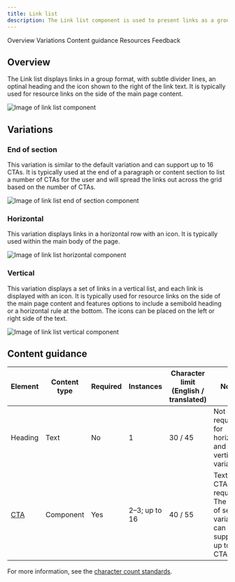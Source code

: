 ```yaml
---
title: Link list
description: The Link list component is used to present links as a group.
---
```



<ComponentDescription name="Link list" type="ui" />

<AnchorLinks>

<AnchorLink>Overview</AnchorLink>
<AnchorLink>Variations</AnchorLink>
<AnchorLink>Content guidance</AnchorLink>
<AnchorLink>Resources</AnchorLink>
<AnchorLink>Feedback</AnchorLink>

</AnchorLinks>

## Overview

The Link list displays links in a group format, with subtle divider lines, an optinal heading and the icon shown to the right of the link text. It is
typically used for resource links on the side of the main page content.

<Row>
<Column colMd={8} colLg={8}>

![Image of link list component](../../images/component/link-list/link-list-overview.png)

</Column>
</Row>

## Variations

### End of section

This variation is similar to the default variation and can support up to 16 CTAs. It is typically used at the end of a paragraph or content section to list a number of CTAs for
the user and will spread the links out across the grid based on the number of CTAs.

![Image of link list end of section component](../../images/component/link-list/link-list-end-of-section.png)

### Horizontal

This variation displays links in a horizontal row with an icon. It is typically used within the main body of the page.

<Row>
<Column colMd={8} colLg={8}>

![Image of link list horizontal component](../../images/component/link-list/link-list-horizontal.png)

</Column>
</Row>

### Vertical

This variation displays a set of links in a vertical list, and each link is displayed with an icon. It is typically used for resource links on the
side of the main page content and features options to include a semibold heading or a horizontal rule at the bottom. The
icons can be placed on the left or right side of the text.

<Row>
<Column colMd={8} colLg={8}>

![Image of link list vertical component](../../images/component/link-list/link-list-vertical.png)

</Column>
</Row>

## Content guidance

| Element                                                          | Content type | Required | Instances     | Character limit <br/>(English / translated) | Notes                                                                            |
| ---------------------------------------------------------------- | ------------ | -------- | ------------- | ------------------------------------------- | -------------------------------------------------------------------------------- |
| Heading                                                          | Text         | No       | 1             | 30 / 45                                     | Not required for horizontal and vertical variations.                             |
| [CTA](https://www.ibm.com/standards/carbon/components/cta/#text) | Component    | Yes      | 2–3; up to 16 | 40 / 55                                     | Text style CTA is required. The end of section variant can support up to 16 CTAs |

For more information, see the [character count standards](https://www.ibm.com/standards/carbon/guidelines/content#character-count-standards).

<ResourceLinks name="Link list" type="ui" />

<ComponentFooter name="Link list" type="ui" />
